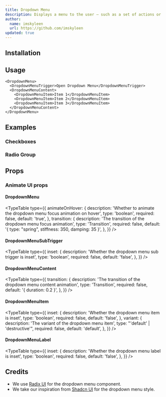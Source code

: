 ```yaml
---
title: Dropdown Menu
description: Displays a menu to the user — such as a set of actions or functions — triggered by a button.
author:
  name: imskyleen
  url: https://github.com/imskyleen
updated: true
---
```


<ComponentPreview name="radix-dropdown-menu-demo" />

## Installation

<ComponentInstallation name="radix-dropdown-menu" />

## Usage

```tsx
<DropdownMenu>
  <DropdownMenuTrigger>Open Dropdown Menu</DropdownMenuTrigger>
  <DropdownMenuContent>
    <DropdownMenuItem>Item 1</DropdownMenuItem>
    <DropdownMenuItem>Item 2</DropdownMenuItem>
    <DropdownMenuItem>Item 3</DropdownMenuItem>
  </DropdownMenuContent>
</DropdownMenu>
```

## Examples

### Checkboxes

<ComponentPreview name="radix-dropdown-menu-checkboxes-demo" />

### Radio Group

<ComponentPreview name="radix-dropdown-menu-radio-group-demo" />

## Props

<div className="flex flex-row gap-x-3">
  <ExternalLink
    href="https://www.radix-ui.com/primitives/docs/components/dropdown-menu"
    text="Docs"
  />
  <ExternalLink
    href="https://www.radix-ui.com/primitives/docs/components/dropdown-menu#api-reference"
    text="API Reference"
  />
</div>

### Animate UI props

#### DropdownMenu

<TypeTable
  type={{
    animateOnHover: {
      description:
        'Whether to animate the dropdown menu focus animation on hover',
      type: 'boolean',
      required: false,
      default: 'true',
    },
    transition: {
      description: 'The transition of the dropdown menu focus animation',
      type: 'Transition',
      required: false,
      default: '{ type: "spring", stiffness: 350, damping: 35 }',
    },
  }}
/>

#### DropdownMenuSubTrigger

<TypeTable
  type={{
    inset: {
      description: 'Whether the dropdown menu sub trigger is inset',
      type: 'boolean',
      required: false,
      default: 'false',
    },
  }}
/>

#### DropdownMenuContent

<TypeTable
  type={{
    transition: {
      description: 'The transition of the dropdown menu content animation',
      type: 'Transition',
      required: false,
      default: '{ duration: 0.2 }',
    },
  }}
/>

#### DropdownMenuItem

<TypeTable
  type={{
    inset: {
      description: 'Whether the dropdown menu item is inset',
      type: 'boolean',
      required: false,
      default: 'false',
    },
    variant: {
      description: 'The variant of the dropdown menu item',
      type: "'default' | 'destructive'",
      required: false,
      default: 'default',
    },
  }}
/>

#### DropdownMenuLabel

<TypeTable
  type={{
    inset: {
      description: 'Whether the dropdown menu label is inset',
      type: 'boolean',
      required: false,
      default: 'false',
    },
  }}
/>

## Credits

- We use [Radix UI](https://www.radix-ui.com/primitives/docs/components/dropdown-menu) for the dropdown menu component.
- We take our inspiration from [Shadcn UI](https://ui.shadcn.com/docs/components/dropdown-menu) for the dropdown menu style.
